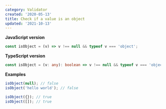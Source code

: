 ```yaml
---
category: Validator
created: '2020-05-13'
title: Check if a value is an object
updated: '2021-10-13'
---
```


**JavaScript version**

```js isObject.js
const isObject = (v) => v !== null && typeof v === 'object';
```

**TypeScript version**

```ts isObject.ts
const isObject = (v: any): boolean => v !== null && typeof v === 'object';
```

**Examples**

```js examples.js
isObject(null); // false
isObject('hello world'); // false

isObject({}); // true
isObject([]); // true
```
